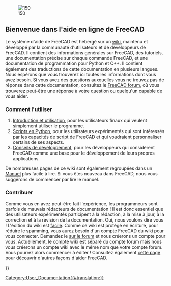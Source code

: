 <languages/>
{{Docnav/fr
|
|[[About_FreeCAD/fr|À propos de FreeCAD]]
}}

[[Image:Crystal_Clear_app_tutorials.png|right|150]]

<span id="Welcome_to_the_FreeCAD_on-line_help"></span>
== Bienvenue dans l'aide en ligne de FreeCAD ==

Le système d'aide de FreeCAD est hébergé sur un [https://wiki.freecad.org/Main_Page/fr wiki], maintenu et développé par la communauté d'utilisateurs et de développeurs de FreeCAD. Il contient des informations générales sur FreeCAD, des tutoriels, une documentation précise sur chaque commande FreeCAD, et une documentation de programmation pour Python et C++. Il contient également des traductions de cette documentation en plusieurs langues. Nous espérons que vous trouverez ici toutes les informations dont vous avez besoin. Si vous avez des questions auxquelles vous ne trouvez pas de réponse dans cette documentation, consultez le [http://forum.freecadweb.org/index.php FreeCAD forum], où vous trouverez peut-être une réponse à votre question ou quelqu'un capable de vous aider.

<span id="How_to_use"></span>
=== Comment l'utiliser ===

# [[User_hub/fr|Introduction et utilisation]],  pour les utilisateurs finaux qui veulent simplement utiliser le programme.
# [[Power_users_hub/fr|Scripts en Python]], pour les utilisateurs expérimentés qui sont intéressés par les capacités de script de FreeCAD et qui voudraient personnaliser certains de ses aspects.
# [[Developer_hub/fr|Conseils de développement]], pour les développeurs qui considèrent FreeCAD comme une base pour le développement de leurs propres applications.

De nombreuses pages de ce wiki sont également regroupées dans un [[Manual/fr|Manuel]] plus facile à lire. Si vous êtes nouveau dans FreeCAD, nous vous suggérons de commencer par lire le manuel.

<span id="Contribute"></span>
=== Contribuer ===

<div class="mw-translate-fuzzy">
Comme vous en avez peut-être fait l'expérience, les programmeurs sont parfois de mauvais rédacteurs de documentation ! Il est donc essentiel que des utilisateurs expérimentés participent à la rédaction, à la mise à jour, à la correction et à la révision de la documentation. Oui, nous voulons dire vous ! L'édition du wiki est [https://www.mediawiki.org/wiki/Help:Formatting/fr facile]. Comme ce wiki est protégé en écriture, pour réduire le spamming, vous aurez besoin d'un compte FreeCAD du wiki pour vous connecter. Demandez le [https://forum.freecad.org/viewtopic.php?t=6830 sur le forum] et nous créerons un compte pour vous. Actuellement, le compte wiki est séparé du compte forum mais nous vous créerons un compte wiki avec le même nom que votre compte forum. Vous pourrez alors commencer à éditer ! Consultez également [https://wiki.freecad.org/Help_FreeCAD/fr cette page] pour découvrir d'autres façons d'aider FreeCAD.
</div>

{{Docnav/fr
|
|[[About_FreeCAD/fr|À propos de FreeCAD]]
}}

{{Userdocnavi{{#translation:}}}}
[[Category:User_Documentation{{#translation:}}]]